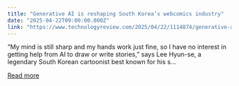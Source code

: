 ```yaml
---
title: "Generative AI is reshaping South Korea’s webcomics industry"
date: "2025-04-22T09:00:00.000Z"
link: "https://www.technologyreview.com/2025/04/22/1114874/generative-ai-south-korea-webcomics/"
---
```


“My mind is still sharp and my hands work just fine, so I have no interest in getting help from AI to draw or write stories,” says Lee Hyun-se, a legendary South Korean cartoonist best known for his s...

[Read more](https://www.technologyreview.com/2025/04/22/1114874/generative-ai-south-korea-webcomics/)
